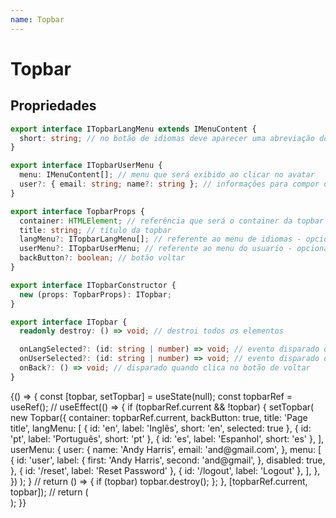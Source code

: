 ```yaml
---
name: Topbar
---
```



# Topbar

## Propriedades

```typescript
export interface ITopbarLangMenu extends IMenuContent {
  short: string; // no botão de idiomas deve aparecer uma abreviação do idioma
}

export interface ITopbarUserMenu {
  menu: IMenuContent[]; // menu que será exibido ao clicar no avatar
  user?: { email: string; name?: string }; // informações para compor o avatar
}

export interface TopbarProps {
  container: HTMLElement; // referência que será o container da topbar
  title: string; // título da topbar
  langMenu?: ITopbarLangMenu[]; // referente ao menu de idiomas - opcional
  userMenu?: ITopbarUserMenu; // referente ao menu do usuario - opcional
  backButton?: boolean; // botão voltar
}

export interface ITopbarConstructor {
  new (props: TopbarProps): ITopbar;
}

export interface ITopbar {
  readonly destroy: () => void; // destroi todos os elementos

  onLangSelected?: (id: string | number) => void; // evento disparado quando um item no menu de idiomas é selecionado
  onUserSelected?: (id: string | number) => void; // evento disparado quando um item no menu do usuário é selecionado
  onBack?: () => void; // disparado quando clica no botão de voltar
}
```

<Playground>
  {() => {
    const [topbar, setTopbar] = useState(null);
    const topbarRef = useRef();
    //
    useEffect(() => {
      if (topbarRef.current && !topbar) {
        setTopbar(
          new Topbar({
            container: topbarRef.current,
            backButton: true,
            title: 'Page title',
            langMenu: [
              { id: 'en', label: 'Inglês', short: 'en', selected: true },
              { id: 'pt', label: 'Português', short: 'pt' },
              { id: 'es', label: 'Espanhol', short: 'es' },
            ],
            userMenu: {
              user: {
                name: 'Andy Harris',
                email: 'and@gmail.com',
              },
              menu: [
                {
                  id: 'user',
                  label: {
                    first: 'Andy Harris',
                    second: 'and@gmail',
                  },
                  disabled: true,
                },
                { id: '/reset', label: 'Reset Password' },
                { id: '/logout', label: 'Logout' },
              ],
            },
          })
        );
      }
      //
      return () => {
        if (topbar) topbar.destroy();
      };
    }, [topbarRef.current, topbar]);
    //
    return (
      <div className="tw-flex">
        <div ref={topbarRef} />
      </div>
    );
  }}
</Playground>
